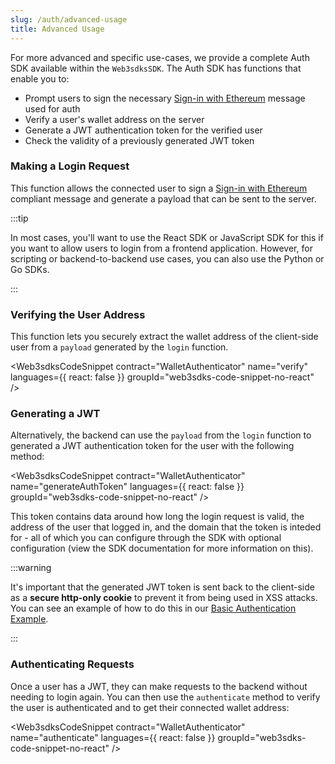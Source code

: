 ```yaml
---
slug: /auth/advanced-usage
title: Advanced Usage
---
```



For more advanced and specific use-cases, we provide a complete Auth SDK available within the `Web3sdksSDK`. The Auth SDK has functions that enable you to:

- Prompt users to sign the necessary [Sign-in with Ethereum](https://eips.ethereum.org/EIPS/eip-4361) message used for auth
- Verify a user's wallet address on the server
- Generate a JWT authentication token for the verified user
- Check the validity of a previously generated JWT token

### Making a Login Request

This function allows the connected user to sign a [Sign-in with Ethereum](https://eips.ethereum.org/EIPS/eip-4361) compliant message and generate a payload that can be sent to the server.

:::tip

In most cases, you'll want to use the React SDK or JavaScript SDK for this if you want to allow users to login from a frontend application. However, for scripting or backend-to-backend use cases, you can also use the Python or Go SDKs.

:::

<Web3sdksCodeSnippet contract="WalletAuthenticator" name="login" />

### Verifying the User Address

This function lets you securely extract the wallet address of the client-side user from a `payload` generated by the `login` function.

<Web3sdksCodeSnippet
  contract="WalletAuthenticator"
  name="verify"
  languages={{ react: false }}
  groupId="web3sdks-code-snippet-no-react"
/>

### Generating a JWT

Alternatively, the backend can use the `payload` from the `login` function to generated a JWT authentication token for the user with the following method:

<Web3sdksCodeSnippet
  contract="WalletAuthenticator"
  name="generateAuthToken"
  languages={{ react: false }}
  groupId="web3sdks-code-snippet-no-react"
/>

This token contains data around how long the login request is valid, the address of the user that logged in, and the domain that the token is inteded for - all of which you can configure through the SDK with optional configuration (view the SDK documentation for more information on this).

:::warning

It's important that the generated JWT token is sent back to the client-side as a **secure http-only cookie** to prevent it from being used in XSS attacks. You can see an example of how to do this in our [Basic Authentication Example](https://github.com/web3sdks-template/login-with-wallet/blob/2ecbf412fdb9888a1f3027ba6ff737b735e8cfb3/pages/api/login.tsx#L37).

:::

### Authenticating Requests

Once a user has a JWT, they can make requests to the backend without needing to login again. You can then use the `authenticate` method to verify the user is authenticated and to get their connected wallet address:

<Web3sdksCodeSnippet
  contract="WalletAuthenticator"
  name="authenticate"
  languages={{ react: false }}
  groupId="web3sdks-code-snippet-no-react"
/>
